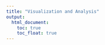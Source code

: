 ```yaml
---
title: "Visualization and Analysis"
output: 
  html_document:
    toc: true
    toc_float: true
---
```



